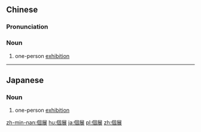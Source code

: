 {{also|个展}}
==Chinese==
{{zh-forms|s=个展}}

===Pronunciation===
{{zh-pron
|m=gèzhǎn
|c=go3 zin2
|cat=n
}}

===Noun===
{{zh-noun}}

# one-person [[exhibition]]

----

==Japanese==
{{ja-kanjitab|こ|てん|yomi=o}}

===Noun===
{{ja-noun|こてん}}

# one-person [[exhibition]]

[[zh-min-nan:個展]]
[[hu:個展]]
[[ja:個展]]
[[pl:個展]]
[[zh:個展]]